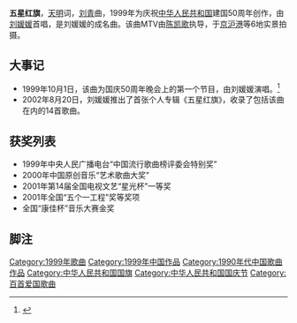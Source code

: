 {{about|'''1999年由[[劉媛媛_(歌唱家)|刘媛媛]]首唱的歌曲'''|[[中华人民共和国|中华人民共和国]]的'''国旗'''|中华人民共和国国旗|1996年由[[孙楠|孙楠]]演唱的歌曲|红旗飘飘|有“第二国歌”之称的王莘创作的歌曲|歌唱祖国|“五星红旗”的其它含意|五星红旗 (消歧义)}}

'''五星红旗'''，[[天明|天明]]词，[[刘青|刘青]]曲，1999年为庆祝[[中华人民共和国|中华人民共和国]]建国50周年创作，由[[刘媛媛|刘媛媛]]首唱，是刘媛媛的成名曲。该曲MTV由[[陈凯歌|陈凯歌]]执导，于[[北京|京]][[上海|沪]][[香港|港]]等6地实景拍摄。

== 大事记 == 
*1999年10月1日，该曲为国庆50周年晚会上的第一个节目，由刘媛媛演唱。<ref>{{Citeweb |url=http://www.cnr.cn/2004news/whyl/200812/t20081217_505179836.html |title=《五星红旗》入选改革开放30年百首经典歌曲 |publisher=中广网 |date=2008-12-17 |language=zh-cn |accessdate=2011-09-30 |archive-date=2015-05-10 |archive-url=https://web.archive.org/web/20150510123255/http://www.cnr.cn/2004news/whyl/200812/t20081217_505179836.html |dead-url=no }}</ref>
*2002年8月20日，刘媛媛推出了首张个人专辑《五星红旗》，收录了包括该曲在内的14首歌曲。

== 获奖列表 ==
*1999年中央人民广播电台“中国流行歌曲榜评委会特别奖”
*2000年中国原创音乐“艺术歌曲大奖”
*2001年第14届全国电视文艺“星光杯”一等奖
*2001年全国“五个一工程”奖等奖项
*全国“康佳杯”音乐大赛金奖

== 脚注 ==
{{reflist}}

{{中宣部推荐100首爱国歌曲}}
{{放歌九十年|cat|W五}}
[[Category:1999年歌曲|Category:1999年歌曲]]
[[Category:1999年中国作品|Category:1999年中国作品]]
[[Category:1990年代中国歌曲作品|Category:1990年代中国歌曲作品]]
[[Category:中华人民共和国国旗|Category:中华人民共和国国旗]]
[[Category:中华人民共和国国庆节|Category:中华人民共和国国庆节]]
[[Category:百首爱国歌曲|Category:百首爱国歌曲]]